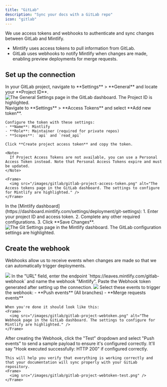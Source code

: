 ```yaml
---
title: "GitLab"
description: "Sync your docs with a GitLab repo"
icon: "gitlab"
---
```


We use access tokens and webhooks to authenticate and sync changes between GitLab and Mintlify.

- Mintlify uses access tokens to pull information from GitLab.
- GitLab uses webhooks to notify Mintlify when changes are made, enabling preview deployments for merge requests.

## Set up the connection

<Steps>
  <Step title="Find your project ID">
    In your GitLab project, navigate to **Settings** > **General** and locate your **Project ID**.
    <Frame>
      <img src="/images/gitlab/gitlab-project-id.png" alt="The General Settings page in the GitLab dashboard. The Project ID is highlighted." />
    </Frame>
  </Step>
  <Step title="Generate an access token">
    Navigate to **Settings** > **Access Tokens** and select **Add new token**.
    
    Configure the token with these settings:
    - **Name**: Mintlify
    - **Role**: Maintainer (required for private repos)
    - **Scopes**: `api` and `read_api`
    
    Click **Create project access token** and copy the token.

    <Note>
      If Project Access Tokens are not available, you can use a Personal Access Token instead. Note that Personal Access Tokens expire and must be updated.
    </Note>

    <Frame>
      <img src="/images/gitlab/gitlab-project-access-token.png" alt="The Access tokens page in the GitLab dashboard. The settings to configure for Mintlify are highlighted." />
    </Frame>

  </Step>
  <Step title="Set up the connection">
    In the [Mintlify dashboard](https://dashboard.mintlify.com/settings/deployment/git-settings):
    1. Enter your project ID and access token.
    2. Complete any other required configurations.
    3. Click **Save Changes**.
    <Frame>
      <img src="/images/gitlab/gitlab-config.png" alt="The Git Settings page in the Mintlify dashboard. The GitLab configuration settings are highlighted." />
    </Frame>
  </Step>
</Steps>

## Create the webhook

Webhooks allow us to receive events when changes are made so that we can
automatically trigger deployments.

<Steps>
  <Step title="Navigate to Settings > Webhooks and click 'Add new Webhook'">
    <Frame>
      <img src="/images/gitlab/gitlab-webhook.png" />
    </Frame>
  </Step>
  <Step title="Set up URL and webhook">
    In the "URL" field, enter the endpoint `https://leaves.mintlify.com/gitlab-webhook` and name the webhook "Mintlify".

  </Step>
  <Step title="Paste token">
    Paste the Webhook token generated after setting up the connection.
    <Frame>
      <img src="/images/gitlab/gitlab-show-webtoken.png" />
    </Frame>
  </Step>
  <Step title="Select events">
    Select these events to trigger the webhook:
    - **Push events** (All branches)
    - **Merge requests events**
      
    When you're done it should look like this:
    <Frame>
      <img src="/images/gitlab/gitlab-project-webtoken.png" alt="The Webhook page in the GitLab dashboard. The settings to configure for Mintlify are highlighted." />
    </Frame>
  </Step>
  <Step title="Test the Webhook">
    After creating the Webhook, click the "Test" dropdown and select "Push events" to send a sample payload to ensure it's configured correctly. It'll say "Hook executed successfully: HTTP 200" if configured correctly.

    This will help you verify that everything is working correctly and that your documentation will sync properly with your GitLab repository.
    <Frame>
      <img src="/images/gitlab/gitlab-project-webtoken-test.png" />
    </Frame>

  </Step>
</Steps>
